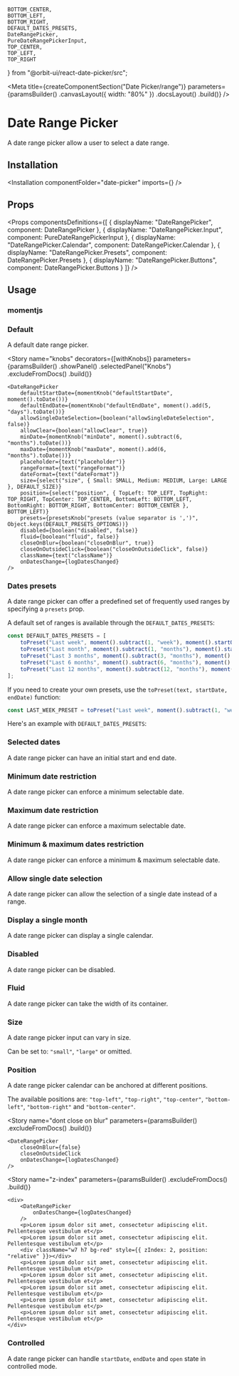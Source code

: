     BOTTOM_CENTER,
    BOTTOM_LEFT,
    BOTTOM_RIGHT,
    DEFAULT_DATES_PRESETS,
    DateRangePicker,
    PureDateRangePickerInput,
    TOP_CENTER,
    TOP_LEFT,
    TOP_RIGHT
} from "@orbit-ui/react-date-picker/src";

<Meta
    title={createComponentSection("Date Picker/range")}
    parameters={paramsBuilder()
        .canvasLayout({ width: "80%" })
        .docsLayout(<ReactComponentsLayout sourcePath="/packages/react-components/components/date-picker/src/range" />)
        .build()}
/>

# Date Range Picker

A date range picker allow a user to select a date range.

## Installation

<Installation componentFolder="date-picker" imports={<Imports />} />

## Props

<Props
    componentsDefinitions={[
        { displayName: "DateRangePicker", component: DateRangePicker },
        { displayName: "DateRangePicker.Input", component: PureDateRangePickerInput },
        { displayName: "DateRangePicker.Calendar", component: DateRangePicker.Calendar },
        { displayName: "DateRangePicker.Presets", component: DateRangePicker.Presets },
        { displayName: "DateRangePicker.Buttons", component: DateRangePicker.Buttons }
    ]}
/>

## Usage

### momentjs

<MomentUsage />

### Default

A default date range picker.

<Preview>
    <Story name="default">
        <DateRangePicker
            onDatesChange={logDatesChanged}
        />
    </Story>
</Preview>

<Story
    name="knobs"
    decorators={[withKnobs]}
    parameters={paramsBuilder()
        .showPanel()
        .selectedPanel("Knobs")
        .excludeFromDocs()
        .build()}
>
    <DateRangePicker
        defaultStartDate={momentKnob("defaultStartDate", moment().toDate())}
        defaultEndDate={momentKnob("defaultEndDate", moment().add(5, "days").toDate())}
        allowSingleDateSelection={boolean("allowSingleDateSelection", false)}
        allowClear={boolean("allowClear", true)}
        minDate={momentKnob("minDate", moment().subtract(6, "months").toDate())}
        maxDate={momentKnob("maxDate", moment().add(6, "months").toDate())}
        placeholder={text("placeholder")}
        rangeFormat={text("rangeFormat")}
        dateFormat={text("dateFormat")}
        size={select("size", { Small: SMALL, Medium: MEDIUM, Large: LARGE }, DEFAULT_SIZE)}
        position={select("position", { TopLeft: TOP_LEFT, TopRight: TOP_RIGHT, TopCenter: TOP_CENTER, BottomLeft: BOTTOM_LEFT, BottomRight: BOTTOM_RIGHT, BottomCenter: BOTTOM_CENTER }, BOTTOM_LEFT)}
        presets={presetsKnob("presets (value separator is ',')", Object.keys(DEFAULT_PRESETS_OPTIONS))}
        disabled={boolean("disabled", false)}
        fluid={boolean("fluid", false)}
        closeOnBlur={boolean("closeOnBlur", true)}
        closeOnOutsideClick={boolean("closeOnOutsideClick", false)}
        className={text("className")}
        onDatesChange={logDatesChanged}
    />
</Story>

### Dates presets

A date range picker can offer a predefined set of frequently used ranges by specifying a `presets` prop.

A default set of ranges is available through the `DEFAULT_DATES_PRESETS`:

```js dark
const DEFAULT_DATES_PRESETS = [
    toPreset("Last week", moment().subtract(1, "week"), moment().startOf("day")),
    toPreset("Last month", moment().subtract(1, "months"), moment().startOf("day")),
    toPreset("Last 3 months", moment().subtract(3, "months"), moment().startOf("day")),
    toPreset("Last 6 months", moment().subtract(6, "months"), moment().startOf("day")),
    toPreset("Last 12 months", moment().subtract(12, "months"), moment().startOf("day"))
];
```

If you need to create your own presets, use the `toPreset(text, startDate, endDate)` function:

```js dark
const LAST_WEEK_PRESET = toPreset("Last week", moment().subtract(1, "week"), moment().startOf("day"));
```

Here's an example with `DEFAULT_DATES_PRESETS`:

<Preview>
    <Story
        name="presets"
        parameters={paramsBuilder()
            .storyValues({
                presets: toStoryValuesPresets(DEFAULT_DATES_PRESETS)
            })
            .build()}
    >
        <DateRangePicker
            presets={DEFAULT_DATES_PRESETS}
            onDatesChange={logDatesChanged}
        />
    </Story>
</Preview>

### Selected dates

A date range picker can have an initial start and end date.

<Preview>
    <Story name="selected dates">
        <DateRangePicker
            defaultStartDate={moment()}
            defaultEndDate={moment().add(3, "days")}
            onDatesChange={logDatesChanged}
        />
    </Story>
</Preview>

### Minimum date restriction

A date range picker can enforce a minimum selectable date.

<Preview>
    <Story
        name="min date restriction"
        parameters={paramsBuilder()
            .storyValues({
                minDate: moment().subtract(2, "weeks").format("MMMM Do YYYY")
            })
            .build()}
    >
        <DateRangePicker
            minDate={moment().subtract(2, "weeks")}
            onDatesChange={logDatesChanged}
        />
    </Story>
</Preview>

### Maximum date restriction

A date range picker can enforce a maximum selectable date.

<Preview>
    <Story
        name="max date restriction"
        parameters={paramsBuilder()
            .storyValues({
                maxDate: moment().add(2, "weeks").format("MMMM Do YYYY")
            })
            .build()}
    >
        <DateRangePicker
            maxDate={moment().add(2, "weeks")}
            onDatesChange={logDatesChanged}
        />
    </Story>
</Preview>

### Minimum & maximum dates restriction

A date range picker can enforce a minimum & maximum selectable date.

<Preview>
    <Story
        name="min & max dates restriction"
        parameters={paramsBuilder()
            .storyValues({
                minDate: moment().subtract(2, "weeks").format("MMMM Do YYYY"),
                maxDate: moment().add(2, "weeks").format("MMMM Do YYYY")
            })
            .build()}
    >
        <DateRangePicker
            minDate={moment().subtract(2, "weeks")}
            maxDate={moment().add(2, "weeks")}
            onDatesChange={logDatesChanged}
        />
    </Story>
</Preview>

### Allow single date selection

A date range picker can allow the selection of a single date instead of a range.

<Preview>
    <Story name="allow single date selection">
        <DateRangePicker
            allowSingleDateSelection
            onDatesChange={logDatesChanged}
        />
    </Story>
</Preview>

### Display a single month

A date range picker can display a single calendar.

<Preview>
    <Story name="one month visible">
        <DateRangePicker
            numberOfMonths={1}
            onDatesChange={logDatesChanged}
        />
    </Story>
</Preview>

### Disabled

A date range picker can be disabled.

<Preview>
    <Story name="disabled">
        <DateRangePicker
            disabled
            onDatesChange={logDatesChanged}
        />
    </Story>
</Preview>

### Fluid

A date range picker can take the width of its container.

<Preview>
    <Story name="fluid">
        <DateRangePicker
            fluid
            onDatesChange={logDatesChanged}
        />
    </Story>
</Preview>

### Size

A date range picker input can vary in size.

Can be set to: `"small"`, `"large"` or omitted.

<Preview>
    <Story name="size">
        <div className="flex items-end items-space-between">
            <div className="flex-auto">
                <DateRangePicker size="small" fluid onDatesChange={logDatesChanged} />
            </div>
            <div className="flex-auto">
                <DateRangePicker fluid onDatesChange={logDatesChanged} />
            </div>
            <div className="flex-auto">
                <DateRangePicker size="large" fluid onDatesChange={logDatesChanged} />
            </div>
        </div>
    </Story>
</Preview>

### Position

A date range picker calendar can be anchored at different positions.

The available positions are: `"top-left"`, `"top-right"`, `"top-center"`, `"bottom-left"`, `"bottom-right"` and `"bottom-center"`.

<Preview>
    <Story
        name="position"
        parameters={paramsBuilder()
            .canvasLayout({ marginTop: "400px" })
            .build()}
    >
        <DateRangePicker
            position="top-left"
            onDatesChange={logDatesChanged}
        />
    </Story>
</Preview>

<Story
    name="dont close on blur"
    parameters={paramsBuilder()
        .excludeFromDocs()
        .build()}
>
    <DateRangePicker
        closeOnBlur={false}
        closeOnOutsideClick
        onDatesChange={logDatesChanged}
    />
</Story>

<Story
    name="z-index"
    parameters={paramsBuilder()
        .excludeFromDocs()
        .build()}
>
    <div>
        <DateRangePicker
            onDatesChange={logDatesChanged}
        />
        <p>Lorem ipsum dolor sit amet, consectetur adipiscing elit. Pellentesque vestibulum et</p>
        <p>Lorem ipsum dolor sit amet, consectetur adipiscing elit. Pellentesque vestibulum et</p>
        <div className="w7 h7 bg-red" style={{ zIndex: 2, position: "relative" }}></div>
        <p>Lorem ipsum dolor sit amet, consectetur adipiscing elit. Pellentesque vestibulum et</p>
        <p>Lorem ipsum dolor sit amet, consectetur adipiscing elit. Pellentesque vestibulum et</p>
        <p>Lorem ipsum dolor sit amet, consectetur adipiscing elit. Pellentesque vestibulum et</p>
        <p>Lorem ipsum dolor sit amet, consectetur adipiscing elit. Pellentesque vestibulum et</p>
        <p>Lorem ipsum dolor sit amet, consectetur adipiscing elit. Pellentesque vestibulum et</p>
    </div>
</Story>

### Controlled

A date range picker can handle `startDate`, `endDate` and `open` state in controlled mode.

<Preview>
    <Story name="controlled">
        <ControlledDateRangePicker
            startDate={moment()}
            endDate={moment().add(3, "days")}
            onDatesChange={logDatesChanged}
        />
    </Story>
</Preview>
